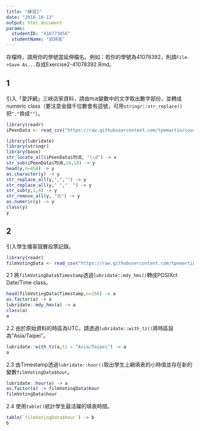 ```yaml
---
title: "練習2"
date: "2018-10-13"
output: html_document
params:
  studentID: "410773056"
  studentName: "邱詩涵"
---
```

存檔時，請用你的學號當延伸檔名。例如：若你的學號為41078392，則請`File->Save As...`存成Exercise2-41078392.Rmd。

## 1
引入「愛評網」三峽店家資料，請由`均消`變數中的文字取出數字部份，並轉成numeric class（要注意金錢千位數會有逗號，可用`stringr::str_replace()`把`","`換成`""`）。

```r
library(readr)
iPeenData <- read_csv("https://raw.githubusercontent.com/tpemartin/course-107-1-programming-for-data-science/master/data/iPeenData.csv")

```

```r
library(lubridate)
library(stringr)
library(base)
str_locate_all(iPeenData$均消, "\\d") -> x
str_sub(iPeenData$均消,14,18) -> y
head(y,n=450) -> y
as.character(y) -> y
str_replace_all(y,",","") -> y
str_replace_all(y," ","  ") -> y
str_sub(y,1,4) -> y
str_remove_all(y, "元") -> y
as.numeric(y) -> y
class(y)
y
```

## 2 
引入學生播客競賽投票記錄。

```r
library(readr)
filmVotingData <- read_csv("https://raw.githubusercontent.com/tpemartin/course-107-1-programming-for-data-science/master/data/%E7%AC%AC%E4%B8%89%E5%B1%86%E7%B6%93%E6%BF%9F%E6%92%AD%E5%AE%A2%E7%AB%B6%E8%B3%BD%E5%8F%83%E8%B3%BD%E4%BD%9C%E5%93%81%E6%8A%95%E7%A5%A8%E7%B5%90%E6%9E%9C%E6%A8%A3%E6%9C%AC%20-%20Sheet1.csv")
```

2.1 將`filmVotingData$Timestamp`透過`lubridate::mdy_hms()`轉成POSIXct Date/Time class。

```r
head(filmVotingData$Timestamp,n=156) -> a
as.factor(a) -> a
lubridate::mdy_hms(a) -> a
class(a)
a
```

2.2 由於原始資料的時區為UTC，請透過`lubridate::with_tz()`將時區設為"Asia/Taipei"。

```r
lubridate::with_tz(a,tz = "Asia/Taipei") -> a
a
```

2.3 由Timestamp透過`lubridate::hour()`取出學生上網填表的小時值並存在新的變數`filmVotingData$hour`。  

```r
lubridate::hour(a) -> a
as.factor(a) -> filmVotingData$hour
filmVotingData$hour


```

2.4 使用`table()`統計學生最活躍的填表時間。

```r
table(`filmVotingData$hour`) -> b
b
```

